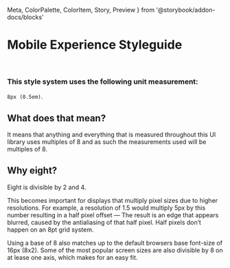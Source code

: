   Meta, 
  ColorPalette, 
  ColorItem, 
  Story, 
  Preview 
} from '@storybook/addon-docs/blocks'



<Meta title="1. Style Guide/1. Summary" />

# Mobile Experience Styleguide
<br/>
<Div width={theme.measure[2]}>


  ### This style system uses the following unit measurement:
 `8px (0.5em)`.
  <br/>

  ## What does that mean?

  It means that anything and everything that is measured throughout this UI library uses multiples of 8 and as such the measurements used will be multiples of 8. 

  ## Why eight?
 
  Eight is divisible by 2 and 4. 
  
  This becomes important for displays that multiply pixel sizes due to higher resolutions. For example, a resolution of 1.5 would multiply 5px by this number resulting in a half pixel offset — The result is an edge that appears blurred, caused by the antialiasing of that half pixel. Half pixels don’t happen on an 8pt grid system.

  Using a base of 8 also matches up to the default browsers base font-size of 16px (8x2). Some of the most popular screen sizes are also divisible by 8 on at lease one axis, which makes for an easy fit.

</Div>